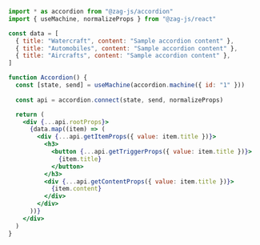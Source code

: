 ```jsx
import * as accordion from "@zag-js/accordion"
import { useMachine, normalizeProps } from "@zag-js/react"

const data = [
  { title: "Watercraft", content: "Sample accordion content" },
  { title: "Automobiles", content: "Sample accordion content" },
  { title: "Aircrafts", content: "Sample accordion content" },
]

function Accordion() {
  const [state, send] = useMachine(accordion.machine({ id: "1" }))
  
  const api = accordion.connect(state, send, normalizeProps)

  return (
    <div {...api.rootProps}>
      {data.map((item) => (
        <div {...api.getItemProps({ value: item.title })}>
          <h3>
            <button {...api.getTriggerProps({ value: item.title })}>
              {item.title}
            </button>
          </h3>
          <div {...api.getContentProps({ value: item.title })}>
            {item.content}
          </div>
        </div>
      ))}
    </div>
  )
}
```
